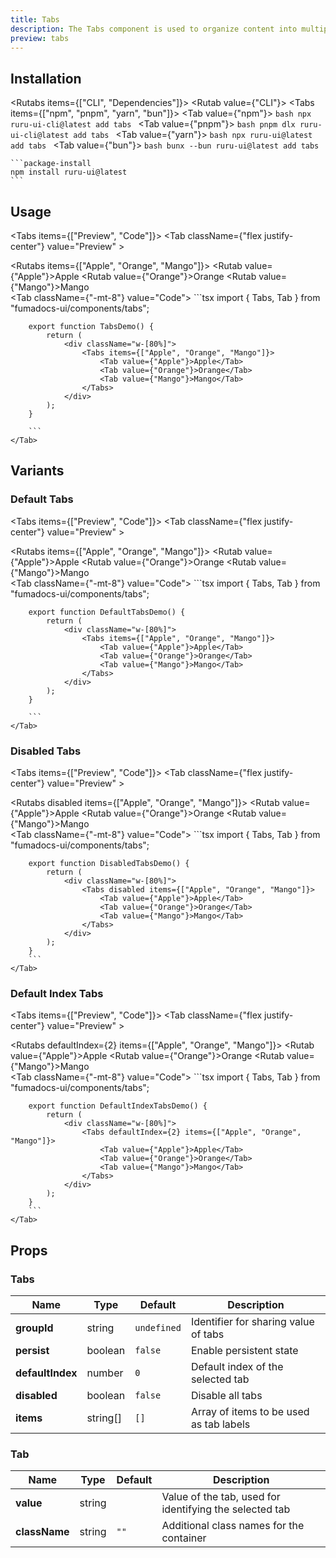 ```yaml
---
title: Tabs
description: The Tabs component is used to organize content into multiple sections with navigation.
preview: tabs
---
```



## Installation

<Rutabs items={["CLI", "Dependencies"]}>
  <Rutab value={"CLI"}>
    <Tabs items={["npm", "pnpm", "yarn", "bun"]}>
      <Tab value={"npm"}>
      ```bash
      npx ruru-ui-cli@latest add tabs
      ```
      </Tab>
      <Tab value={"pnpm"}>
      ```bash
      pnpm dlx ruru-ui-cli@latest add tabs
      ```
      </Tab>
      <Tab value={"yarn"}>
      ```bash
      npx ruru-ui@latest add tabs
      ```
      </Tab>
      <Tab value={"bun"}>
      ```bash
      bunx --bun ruru-ui@latest add tabs
      ```
    </Tab>
    </Tabs>

  </Rutab>
  <Rutab value={"Dependencies"}>

    ```package-install
    npm install ruru-ui@latest
    ```

  </Rutab>
</Rutabs>

## Usage

<Tabs items={["Preview", "Code"]}>
    <Tab className={"flex justify-center"} value="Preview" >
        <div className="w-[80%]">
            <Rutabs items={["Apple", "Orange", "Mango"]}>
                <Rutab value={"Apple"}>Apple</Rutab>
                <Rutab value={"Orange"}>Orange</Rutab>
                <Rutab value={"Mango"}>Mango</Rutab>
            </Rutabs>
        </div>
    </Tab>
    <Tab className={"-mt-8"} value="Code">
        ```tsx
        import { Tabs, Tab } from "fumadocs-ui/components/tabs";

        export function TabsDemo() {
            return (
                <div className="w-[80%]">
                    <Tabs items={["Apple", "Orange", "Mango"]}>
                        <Tab value={"Apple"}>Apple</Tab>
                        <Tab value={"Orange"}>Orange</Tab>
                        <Tab value={"Mango"}>Mango</Tab>
                    </Tabs>
                </div>
            );
        }

        ```
    </Tab>

</Tabs>

## Variants

### Default Tabs

<Tabs items={["Preview", "Code"]}>
    <Tab className={"flex justify-center"} value="Preview" >
        <div className="w-[80%]">
            <Rutabs items={["Apple", "Orange", "Mango"]}>
                <Rutab value={"Apple"}>Apple</Rutab>
                <Rutab value={"Orange"}>Orange</Rutab>
                <Rutab value={"Mango"}>Mango</Rutab>
            </Rutabs>
        </div>
    </Tab>
    <Tab className={"-mt-8"} value="Code">
        ```tsx
        import { Tabs, Tab } from "fumadocs-ui/components/tabs";

        export function DefaultTabsDemo() {
            return (
                <div className="w-[80%]">
                    <Tabs items={["Apple", "Orange", "Mango"]}>
                        <Tab value={"Apple"}>Apple</Tab>
                        <Tab value={"Orange"}>Orange</Tab>
                        <Tab value={"Mango"}>Mango</Tab>
                    </Tabs>
                </div>
            );
        }

        ```
    </Tab>

</Tabs>

### Disabled Tabs

<Tabs items={["Preview", "Code"]}>
    <Tab className={"flex justify-center"} value="Preview" >
        <div className="w-[80%]">
            <Rutabs disabled items={["Apple", "Orange", "Mango"]}>
                <Rutab value={"Apple"}>Apple</Rutab>
                <Rutab value={"Orange"}>Orange</Rutab>
                <Rutab value={"Mango"}>Mango</Rutab>
            </Rutabs>
        </div>
    </Tab>
    <Tab className={"-mt-8"} value="Code">
        ```tsx
        import { Tabs, Tab } from "fumadocs-ui/components/tabs";

        export function DisabledTabsDemo() {
            return (
                <div className="w-[80%]">
                    <Tabs disabled items={["Apple", "Orange", "Mango"]}>
                        <Tab value={"Apple"}>Apple</Tab>
                        <Tab value={"Orange"}>Orange</Tab>
                        <Tab value={"Mango"}>Mango</Tab>
                    </Tabs>
                </div>
            );
        }
        ```
    </Tab>

</Tabs>

### Default Index Tabs

<Tabs items={["Preview", "Code"]}>
    <Tab className={"flex justify-center"} value="Preview" >
        <div className="w-[80%]">
            <Rutabs defaultIndex={2} items={["Apple", "Orange", "Mango"]}>
                <Rutab value={"Apple"}>Apple</Rutab>
                <Rutab value={"Orange"}>Orange</Rutab>
                <Rutab value={"Mango"}>Mango</Rutab>
            </Rutabs>
        </div>
    </Tab>
    <Tab className={"-mt-8"} value="Code">
        ```tsx
        import { Tabs, Tab } from "fumadocs-ui/components/tabs";

        export function DefaultIndexTabsDemo() {
            return (
                <div className="w-[80%]">
                    <Tabs defaultIndex={2} items={["Apple", "Orange", "Mango"]}>
                        <Tab value={"Apple"}>Apple</Tab>
                        <Tab value={"Orange"}>Orange</Tab>
                        <Tab value={"Mango"}>Mango</Tab>
                    </Tabs>
                </div>
            );
        }
        ```
    </Tab>

</Tabs>

## Props

### Tabs

| Name             | Type     | Default     | Description                             |
| ---------------- | -------- | ----------- | --------------------------------------- |
| **groupId**      | string   | `undefined` | Identifier for sharing value of tabs    |
| **persist**      | boolean  | `false`     | Enable persistent state                 |
| **defaultIndex** | number   | `0`         | Default index of the selected tab       |
| **disabled**     | boolean  | `false`     | Disable all tabs                        |
| **items**        | string[] | `[]`        | Array of items to be used as tab labels |

### Tab

| Name          | Type   | Default | Description                                             |
| ------------- | ------ | ------- | ------------------------------------------------------- |
| **value**     | string |         | Value of the tab, used for identifying the selected tab |
| **className** | string | `""`    | Additional class names for the container                |

